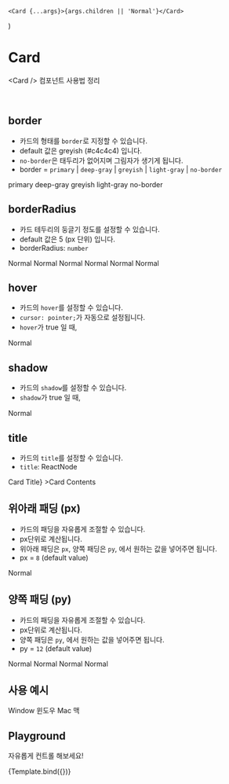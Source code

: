 
<Meta title="components/Card" component={Card} />

	<Card {...args}>{args.children || 'Normal'}</Card>
)

# Card

&lt;Card /&gt; 컴포넌트 사용법 정리

<br />

## border

- 카드의 형태를 `border`로 지정할 수 있습니다.
- default 값은 greyish (#c4c4c4) 입니다.
- `no-border`은 태두리가 없어지며 그림자가 생기게 됩니다.
- border = `primary` | `deep-gray` | `greyish` | `light-gray` | `no-border` 

<Canvas>
	<Story name="Border">
		<Card border="primary">primary</Card>
		<Card border="deep-gray">deep-gray</Card>
		<Card border="greyish">greyish</Card>
		<Card border="light-gray">light-gray</Card>
		<Card border="no-border">no-border</Card>
	</Story>
</Canvas>

<br />

## borderRadius

- 카드 테두리의 둥글기 정도를 설정할 수 있습니다.
- default 값은 5 (px 단위) 입니다.
- borderRadius: `number`

<Canvas>
	<Story name="BorderRadius">
		<Card borderRadius="0">Normal</Card>
		<Card borderRadius="10">Normal</Card>
		<Card borderRadius="20">Normal</Card>
		<Card borderRadius="30">Normal</Card>
		<Card borderRadius="40">Normal</Card>
		<Card borderRadius="50">Normal</Card>
	</Story>
</Canvas>

<br />

## hover

- 카드의 `hover`를 설정할 수 있습니다.
- `cursor: pointer;`가 자동으로 설정됩니다.
- `hover`가 true 일 때,

<Canvas>
	<Story name="Hover">
		<Card hover>Normal</Card>
	</Story>
</Canvas>

<br />

## shadow

- 카드의 `shadow`를 설정할 수 있습니다.
- `shadow`가 true 일 때,

<Canvas>
	<Story name="Shadow">
		<Card shadow>Normal</Card>
	</Story>
</Canvas>

<br />

## title

- 카드의 `title`를 설정할 수 있습니다.
- `title`: ReactNode

<Canvas>
	<Story name="Title">
		<Card title={<h1>Card Title</h1>} >Card Contents</Card>
	</Story>
</Canvas>

<br />

## 위아래 패딩 (px)

- 카드의 패딩을 자유롭게 조절할 수 있습니다.
- px단위로 계산됩니다.
- 위아래 패딩은 `px`, 양쪽 패딩은 `py`, 에서 원하는 값을 넣어주면 됩니다.
- px = `8` (default value)

<Canvas>
	<Story name="PaddingX">
		<Card px={20}>Normal</Card>
	</Story>
</Canvas>

<br />

## 양쪽 패딩 (py)

- 카드의 패딩을 자유롭게 조절할 수 있습니다.
- px단위로 계산됩니다.
- 양쪽 패딩은 `py`, 에서 원하는 값을 넣어주면 됩니다.
- py = `12` (default value)

<Canvas>
	<Story name="PaddingY">
		<Card py={15}>Normal</Card>
		<Card py={20}>Normal</Card>
		<Card py={25}>Normal</Card>
		<Card py={35}>Normal</Card>
	</Story>
</Canvas>

<br />

## 사용 예시

<Canvas>
	<Story name="Example">
		<Card px={25} py={20} hover>
			<WinIcon />
			<Text size="xxxl" weight="bold">Window</Text>
			<Text size="lg" weight="light">윈도우</Text>
		</Card>
		<Card px={25} py={20} hover>
			<MacIcon />
			<Text size="xxxl" weight="bold">Mac</Text>
			<Text size="lg" weight="light">맥</Text>
		</Card>
	</Story>
</Canvas>

<br />

## Playground

자유롭게 컨트롤 해보세요!

<Canvas>
	<Story
		name="Playground"
		argTypes={{
			onClick: {
				table: {
					disable: true
				}
			},
			className: {
				table: {
					disable: true
				}
			},
			type: {
				table: {
					disable: true
				}
			},
			children: {
				description: 'ReactNode',
			}
		}}
	>
		{Template.bind({})}
	</Story>
</Canvas>

<ArgsTable story="Playground" />

